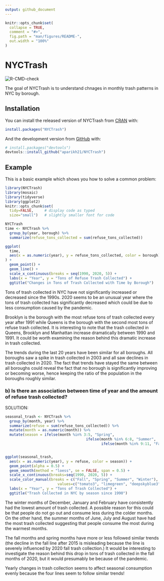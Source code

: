 ```yaml
---
output: github_document
---
```


<!-- README.md is generated from README.Rmd. Please edit that file -->

```r
knitr::opts_chunk$set(
  collapse = TRUE,
  comment = "#>",
  fig.path = "man/figures/README-",
  out.width = "100%"
)
```

# NYCTrash

<!-- badges: start -->
![R-CMD-check](https://github.com/aparikh21/NYCTrash/workflows/R-CMD-check/badge.svg)
<!-- badges: end -->

The goal of NYCTrash is to understand chnages in monthly trash patterns in NYC by borough.

## Installation

You can install the released version of NYCTrash from [CRAN](https://CRAN.R-project.org) with:

``` r
install.packages("NYCTrash")
```

And the development version from [GitHub](https://github.com/) with:

``` r
# install.packages("devtools")
devtools::install_github("aparikh21/NYCTrash")
```
## Example

This is a basic example which shows you how to solve a common problem:

```r
library(NYCTrash)
library(mosaic)
library(tidyverse)
library(ggplot2)
knitr::opts_chunk$set(
  tidy=FALSE,     # display code as typed
  size="small")   # slightly smaller font for code
```


```r
NYCTrash
time <- NYCTrash %>%
  group_by(year, borough) %>%
  summarize(refuse_tons_collected = sum(refuse_tons_collected))

ggplot(
  time,
  aes(x = as.numeric(year), y = refuse_tons_collected, color = borough)
) +
  geom_point() +
  geom_line() +
  scale_x_continuous(breaks = seq(1990, 2020, 5)) +
  labs(x = "Year", y = "Tons of Refuse Trash Collected") +
  ggtitle("Changes in Tons of Trash Collected with Time by Borough")
```

Tons of trash collected in NYC have not significantly increased or decreased since the 1990s. 2020 seems to be an unusual year where the tons of trash collected has significantly decreased which could be due to less consumption caused by the pandemic.

Brooklyn is the borough with the most refuse tons of trash collected every year after 1991 while Queens is the borough with the second most tons of refuse trash collected. It is interesting to note that the trash collected in Queens, Brooklyn and Manhattan increase dramatically between 1990 and 1991. It could be worth examining the reason behind this dramatic increase in trash collected. 

The trends during the last 20 years have been similar for all boroughs. All boroughs saw a spike in trash collected in 2003 and all saw declines in trash collected in 2020. The fact that trends have stayed the same between all boroughs could reveal the fact that no borough is significantly improving or becoming worse, hence keeping the ratio of the population in the boroughs roughly similar. 

### b) Is there an association between time of year and the amount of refuse trash collected?

SOLUTION:

```r
seasonal_trash <- NYCTrash %>%
  group_by(month, year) %>%
  summarize(refuse = sum(refuse_tons_collected)) %>%
  mutate(month = as.numeric(month)) %>%
  mutate(season = ifelse(month %in% 3:5, "Spring",
                                     ifelse(month %in% 6:8, "Summer", 
                                            ifelse(month %in% 9:11, "Fall", "Winter"))))


ggplot(seasonal_trash,
  aes(x = as.numeric(year), y = refuse, color = season)) +
  geom_point(alpha = 0.5) +
  geom_smooth(method = "loess", se = FALSE, span = 0.5) + 
  scale_x_continuous(breaks=seq(1990, 2020, 5)) +
  scale_color_manual(breaks = c("Fall", "Spring", "Summer", "Winter"),
                        values=c("tomato3", "limegreen", "deepskyblue3", "black")) +
  labs(x = "Year", y = "Tons of Trash Collected") + 
  ggtitle("Trash Collected in NYC by season since 1990")
```
The winter months of December, January and February have consistently had the lowest amount of trash collected. A possible reason for this could be that people do not go out and consume less during the colder months. On the other hand, the summer months of June, July and August have had the most trash collected suggesting that people consume the most during the warmest months. 

The fall months and spring months have more or less followed similar trends (the decline in the fall line after 2015 is misleading because the line is severely influenced by 2020 fall trash collection.) It would be interesting to investigate the reason behind this drop in tons of trash collected in the fall months of 2020, but it would presumably be because of the pandemic.  

Yearly changes in trash collection seems to affect seasonal consumption evenly because the four lines seem to follow similar trends!
